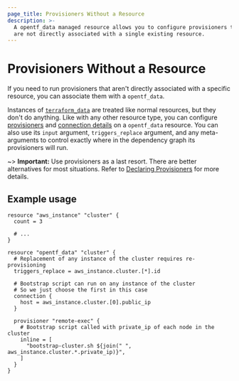 ```yaml
---
page_title: Provisioners Without a Resource
description: >-
  A opentf_data managed resource allows you to configure provisioners that
  are not directly associated with a single existing resource.
---
```


# Provisioners Without a Resource

If you need to run provisioners that aren't directly associated with a specific
resource, you can associate them with a `opentf_data`.

Instances of [`terraform_data`](/opentf/language/resources/tf-data) are treated
like normal resources, but they don't do anything. Like with any other resource
type, you can configure [provisioners](/opentf/language/resources/provisioners/syntax)
and [connection details](/opentf/language/resources/provisioners/connection) on a
`opentf_data` resource. You can also use its `input` argument, `triggers_replace` argument, and any
meta-arguments to control exactly where in the dependency graph its
provisioners will run.

~> **Important:** Use provisioners as a last resort. There are better alternatives for most situations. Refer to
[Declaring Provisioners](/opentf/language/resources/provisioners/syntax) for more details.

## Example usage

```hcl
resource "aws_instance" "cluster" {
  count = 3

  # ...
}

resource "opentf_data" "cluster" {
  # Replacement of any instance of the cluster requires re-provisioning
  triggers_replace = aws_instance.cluster.[*].id

  # Bootstrap script can run on any instance of the cluster
  # So we just choose the first in this case
  connection {
    host = aws_instance.cluster.[0].public_ip
  }

  provisioner "remote-exec" {
    # Bootstrap script called with private_ip of each node in the cluster
    inline = [
      "bootstrap-cluster.sh ${join(" ", aws_instance.cluster.*.private_ip)}",
    ]
  }
}
```
